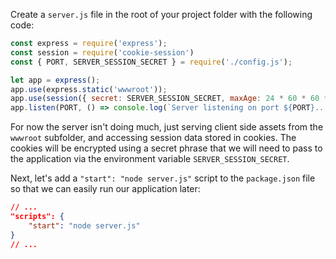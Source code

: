 Create a `server.js` file in the root of your project folder with the following code:

```js title="server.js"
const express = require('express');
const session = require('cookie-session')
const { PORT, SERVER_SESSION_SECRET } = require('./config.js');

let app = express();
app.use(express.static('wwwroot'));
app.use(session({ secret: SERVER_SESSION_SECRET, maxAge: 24 * 60 * 60 * 1000 }));
app.listen(PORT, () => console.log(`Server listening on port ${PORT}...`));
```

For now the server isn't doing much, just serving client side assets from the `wwwroot` subfolder,
and accessing session data stored in cookies. The cookies will be encrypted using a secret phrase
that we will need to pass to the application via the environment variable `SERVER_SESSION_SECRET`.

Next, let's add a `"start": "node server.js"` script to the `package.json` file so that we can
easily run our application later:

```json
// ...
"scripts": {
    "start": "node server.js"
}
// ...
```
